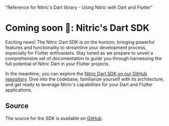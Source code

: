   "Reference for Nitric's Dart library - Using Nitric with Dart and Flutter"

# Coming soon 🚀: Nitric\'s Dart SDK

Exciting news! The Nitric Dart SDK is on the horizon, bringing powerful features and functionality to streamline your development process, especially for Flutter enthusiasts. Stay tuned as we prepare to unveil a comprehensive set of documentation to guide you through harnessing the full potential of Nitric Dart in your Flutter projects.

In the meantime, you can explore the [Nitric Dart SDK on our GitHub repository](https://github.com/nitrictech/dart-sdk). Dive into the codebase, familiarize yourself with its architecture, and get ready to leverage Nitric's capabilities for your Dart and Flutter applications.

## Source

The source for the SDK is available on [GitHub](https://github.com/nitrictech/dart-sdk).
